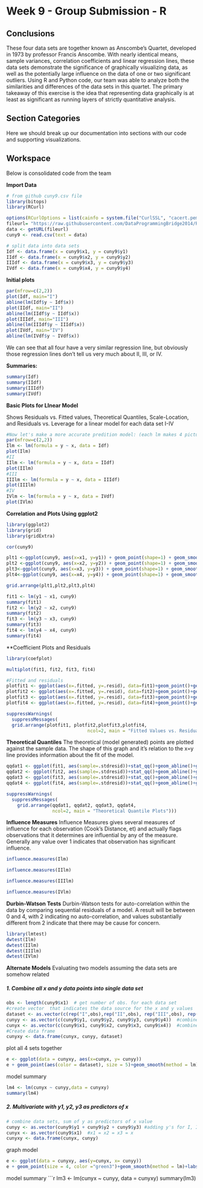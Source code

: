 Week 9 - Group Submission - R
==================================================================================

## Conclusions
These four data sets are together known as Anscombe's Quartet, developed in 1973 by professor Francis Anscombe. With nearly identical means, sample variances, correlation coefficients and linear regression lines, these data sets demonstrate the  significance of graphically visualizing data, as well as the potentially large influence on the data of one or two significant outliers. Using R and Python code, our team was able to analyze both the similarities and differences of the data sets in this quartet. The primary takeaway of this exercise is the idea that representing data graphically is at least as significant as running layers of strictly quantitative analysis.

## Section Categories
Here we should break up our documentation into sections with our code and supporting visualizations.

## Workspace
Below is consolidated code from the team

**Import Data**
```r
# from github cuny9.csv file
library(bitops)
library(RCurl)

options(RCurlOptions = list(cainfo = system.file("CurlSSL", "cacert.pem", package = "RCurl")))
fileurl= "https://raw.githubusercontent.com/DataProgrammingBridge2014/RCodeDevelopment/master/cuny9.csv"
data <- getURL(fileurl)
cuny9 <- read.csv(text = data)

# split data into data sets
Idf <- data.frame(x = cuny9$x1, y = cuny9$y1)
IIdf <- data.frame(x = cuny9$x2, y = cuny9$y2)
IIIdf <- data.frame(x = cuny9$x3, y = cuny9$y3)
IVdf <- data.frame(x = cuny9$x4, y = cuny9$y4)
```

**Initial plots**

``` r
par(mfrow=c(2,2))
plot(Idf, main="I")
abline(lm(Idf$y ~ Idf$x))
plot(IIdf, main="II")
abline(lm(IIdf$y ~ IIdf$x))
plot(IIIdf, main="III")
abline(lm(IIIdf$y ~ IIIdf$x))
plot(IVdf, main="IV")
abline(lm(IVdf$y ~ IVdf$x))
```

We can see that all four have a very similar regression line, but obviously those regression lines don't tell us very much about II, III, or IV.


**Summaries:**

``` r
summary(Idf)
summary(IIdf)
summary(IIIdf)
summary(IVdf)
```
**Basic Plots for LInear Model **

Shows Residuals vs. Fitted values, Theoretical Quantiles, Scale-Location, and Residuals vs. Leverage for a linear model for each data set I-IV
```r
#Now let's make a more accurate predition model: (each lm makes 4 pictures)
par(mfrow=c(2,2))
Ilm <- lm(formula = y ~ x, data = Idf)
plot(Ilm)
#II
IIlm <- lm(formula = y ~ x, data = IIdf)
plot(IIlm)
#III
IIIlm <- lm(formula = y ~ x, data = IIIdf)
plot(IIIlm)
#IV
IVlm <- lm(formula = y ~ x, data = IVdf)
plot(IVlm)
```


**Correlation and Plots Using ggplot2**
```r
library(ggplot2)
library(grid)
library(gridExtra)

cor(cuny9)

plt1 <-ggplot(cuny9, aes(x=x1, y=y1)) + geom_point(shape=1) + geom_smooth(method=lm)+ggtitle("I")
plt2 <-ggplot(cuny9, aes(x=x2, y=y2)) + geom_point(shape=1) + geom_smooth(method=lm)+ggtitle("II")
plt3<-ggplot(cuny9, aes(x=x3, y=y3)) + geom_point(shape=1) + geom_smooth(method=lm)+ggtitle("III")
plt4<-ggplot(cuny9, aes(x=x4, y=y4)) + geom_point(shape=1) + geom_smooth(method=lm)+ggtitle("IV")
```

```r

grid.arrange(plt1,plt2,plt3,plt4)
```

```r
fit1 <- lm(y1 ~ x1, cuny9)
summary(fit1)
fit2 <- lm(y2 ~ x2, cuny9)
summary(fit2)
fit3 <- lm(y3 ~ x3, cuny9)
summary(fit3)
fit4 <- lm(y4 ~ x4, cuny9)
summary(fit4)

```

**Coefficient Plots and Residuals
```r
library(coefplot)

multiplot(fit1, fit2, fit3, fit4)

#Fitted and residuals
plotfit1 <- ggplot(aes(x=.fitted, y=.resid), data=fit1)+geom_point()+geom_hline(yintercept=0)+geom_smooth(method = lm, se=F)+labs(x="Fitted Values", y="Residuals")
plotfit2 <- ggplot(aes(x=.fitted, y=.resid), data=fit2)+geom_point()+geom_hline(yintercept=0)+geom_smooth(method = lm, se=F)+labs(x="Fitted Values", y="Residuals")
plotfit3 <- ggplot(aes(x=.fitted, y=.resid), data=fit3)+geom_point()+geom_hline(yintercept=0)+geom_smooth(method = lm, se=F)+labs(x="Fitted Values", y="Residuals")
plotfit4 <- ggplot(aes(x=.fitted, y=.resid), data=fit4)+geom_point()+geom_hline(yintercept=0)+geom_smooth(method = lm, se=F)+labs(x="Fitted Values", y="Residuals")

suppressWarnings(
  suppressMessages(
  grid.arrange(plotfit1, plotfit2,plotfit3,plotfit4, 
                              ncol=2, main = "Fitted Values vs. Residuals")))

```
**Theoretical Quantiles**
 The theoretical (model generated) points are plotted against the sample data.  The shape of this graph and it's relation to the x=y line provides information about the fit of the model. 

```r
qqdat1 <- ggplot(fit1, aes(sample=.stdresid))+stat_qq()+geom_abline()+ggtitle("I")
qqdat2 <- ggplot(fit2, aes(sample=.stdresid))+stat_qq()+geom_abline()+ggtitle("II")
qqdat3 <- ggplot(fit3, aes(sample=.stdresid))+stat_qq()+geom_abline()+ggtitle("III")
qqdat4 <- ggplot(fit4, aes(sample=.stdresid))+stat_qq()+geom_abline()+ggtitle("IV")

suppressWarnings(
  suppressMessages(
    grid.arrange(qqdat1, qqdat2, qqdat3, qqdat4, 
                 ncol=2, main = "Theoretical Quantile Plots")))
```

**Influence Measures**
Influence Measures gives several measures of influence for each observation (Cook's Distance, et) and actually flags observations that it determines are influential by any of the measure. Generally any value over 1 indicates that observation has significant influence.

```r

influence.measures(Ilm)

influence.measures(IIlm)

influence.measures(IIIlm)

influence.measures(IVlm)
```

**Durbin-Watson Tests**
Durbin-Watson tests for auto-correlation within the data by comparing sequential residuals of a model. A result will be between 0 and 4, with 2 indicating no auto-correlation, and values substantially different from 2 indicate that there may be cause for concern. 

```r
library(lmtest)
dwtest(Ilm)
dwtest(IIlm)
dwtest(IIIlm)
dwtest(IVlm)
```

**Alternate Models**
Evaluating two models assuming the data sets are somehow related

##### 1.  Combine all x and y data points into single data set
```r
obs <- length(cuny9$x1)  # get number of obs. for each data set
#create vector  that indicates the data source for the x and y values 
dataset <- as.vector(c(rep("I",obs),rep("II",obs), rep("III",obs), rep("IV",obs))) 
cunyy <- as.vector(c(cuny9$y1, cuny9$y2, cuny9$y3, cuny9$y4))  #combine all y's
cunyx <- as.vector(c(cuny9$x1, cuny9$x2, cuny9$x3, cuny9$x4))  #combine all x's
#Create data frame
cunyxy <- data.frame(cunyx, cunyy, dataset)
```

plot all 4 sets together
```r
e <- ggplot(data = cunyxy, aes(x=cunyx, y= cunyy))
e + geom_point(aes(color = dataset), size = 5)+geom_smooth(method = lm)+ labs(x="X values", y = "Y values")
```

model summary
```r
lm4 <- lm(cunyx ~ cunyy,data = cunyxy)
summary(lm4)

```
##### 2.  Multivariate with y1, y2, y3 as predictors of x

```r
# combine data sets, sum of y as predictors of x value
cunyy <- as.vector(cuny9$y1 + cuny9$y2 + cuny9$y3) #adding y's for I, II, and III
cunyx <- as.vector(cuny9$x1)  #x1 = x2 = x3 = x
cunyxy <- data.frame(cunyx, cunyy)

```

graph model
```r
e <- ggplot(data = cunyxy, aes(y=cunyx, x= cunyy))
e + geom_point(size = 4, color ="green3")+geom_smooth(method = lm)+labs(x="X values", y = "Y values")
```

model summary
```r
lm3 <- lm(cunyx ~ cunyy, data = cunyxy)
summary(lm3)
